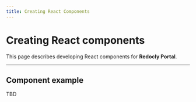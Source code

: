 ```yaml
---
title: Creating React Components
---
```





# Creating React components

This page describes developing React components for **Redocly Portal**.

---

## Component example

<Counter />

TBD

<JsonSchema definitionId="olekstest" pointer="#/components/schemas/User" />

